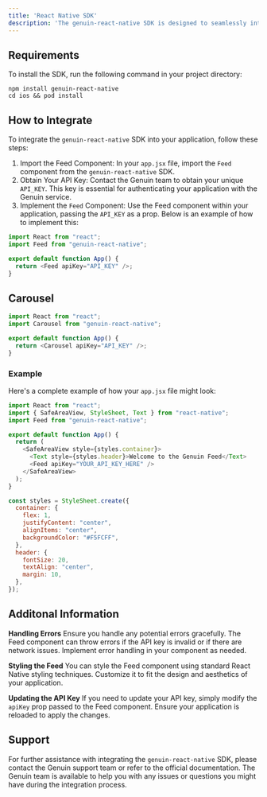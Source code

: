 ```yaml
---
title: 'React Native SDK'
description: 'The genuin-react-native SDK is designed to seamlessly integrate the features of the "Genuin" mobile application into your own React Native projects. Follow the instructions below to install and integrate the SDK into your application.'
---
```


## Requirements
To install the SDK, run the following command in your project directory:

```
npm install genuin-react-native
cd ios && pod install
```

## How to Integrate

To integrate the `genuin-react-native` SDK into your application, follow these steps:

1. Import the Feed Component: In your `app.jsx` file, import the `Feed` component from the `genuin-react-native` SDK.
2. Obtain Your API Key: Contact the Genuin team to obtain your unique `API_KEY`. This key is essential for authenticating your application with the Genuin service.
3. Implement the `Feed` Component: Use the Feed component within your application, passing the `API_KEY` as a prop. Below is an example of how to implement this:

<CodeGroup>

```javascript
import React from "react";
import Feed from "genuin-react-native";

export default function App() {
  return <Feed apiKey="API_KEY" />;
}
```

</CodeGroup>

## Carousel

```javascript
import React from "react";
import Carousel from "genuin-react-native";

export default function App() {
  return <Carousel apiKey="API_KEY" />;
}
```

### Example

Here's a complete example of how your `app.jsx` file might look:

<CodeGroup>

```javascript
import React from "react";
import { SafeAreaView, StyleSheet, Text } from "react-native";
import Feed from "genuin-react-native";

export default function App() {
  return (
    <SafeAreaView style={styles.container}>
      <Text style={styles.header}>Welcome to the Genuin Feed</Text>
      <Feed apiKey="YOUR_API_KEY_HERE" />
    </SafeAreaView>
  );
}

const styles = StyleSheet.create({
  container: {
    flex: 1,
    justifyContent: "center",
    alignItems: "center",
    backgroundColor: "#F5FCFF",
  },
  header: {
    fontSize: 20,
    textAlign: "center",
    margin: 10,
  },
});
```

</CodeGroup>

## Additonal Information
**Handling Errors**
Ensure you handle any potential errors gracefully. The Feed component can throw errors if the API key is invalid or if there are network issues. Implement error handling in your component as needed.

**Styling the Feed**
You can style the Feed component using standard React Native styling techniques. Customize it to fit the design and aesthetics of your application.

**Updating the API Key**
If you need to update your API key, simply modify the `apiKey` prop passed to the Feed component. Ensure your application is reloaded to apply the changes.

## Support
For further assistance with integrating the `genuin-react-native` SDK, please contact the Genuin support team or refer to the official documentation. The Genuin team is available to help you with any issues or questions you might have during the integration process.

